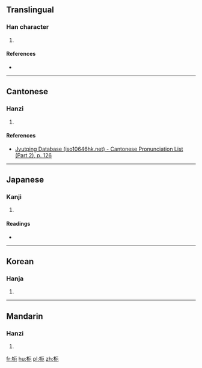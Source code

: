 ==Translingual==

===Han character===
{{Han char|rn=75|rad=木|as=04|sn=8|four=4191<sub>2</sub>|canj=木一尸山 (DMSU)|ids=⿰[[木]][[厄]]}}

# {{defn|Han|sort=木04}}

====References====
* {{Han ref|kx=0516.070|dkj=14553|dj=0904.020|hdz=21167.020|uh=6799|ud=26521|bh=CCE2|bd=52450}}

----

==Cantonese==

===Hanzi===
{{yue-hanzi|jyut=[[ngo4]], [[o4]]|y=ngo4, o4}}

# {{defn|lang=yue|sort=木04}}

====References====
*[http://www.iso10646hk.net/jp/document/download.jsp Jyutping Database (iso10646hk.net) - Cantonese Pronunciation List (Part 2), p. 126]

----

==Japanese==

===Kanji===
{{ja-kanji|grade=|rs=木04}}

# {{defn|lang=ja|sort=木04}}

====Readings====
* {{ja-readings|on=[[が]] (ga), [[あく]] (aku), [[やく]] (yaku)|kun=[[ふし]] (fushi)}}

----

==Korean==

===Hanja===
{{ko-hanja|hangeul=와|eumhun=|rv=wa|mr=wa|y=wa}}

# {{defn|lang=ko|sort=木04}}

----

==Mandarin==

===Hanzi===
{{cmn-hanzi|pin=[[ě]] ([[e3]]), [[è]] ([[e4]])|wg=o<sup>3</sup>, o<sup>4</sup>}}

# {{defn|lang=cmn|sort=木04}}

[[fr:枙]]
[[hu:枙]]
[[pl:枙]]
[[zh:枙]]